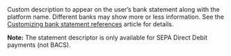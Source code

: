   
<ParamField body="StatementDescriptor" type="string" >  
<MaxLength100CharactersOnlyAlphanumericAndSpaces />     
Custom description to appear on the user’s bank statement along with the platform name. Different banks may show more or less information. See the <a href="/bank-statements">Customizing bank statement references</a> article for details.

**Note:** The statement descriptor is only available for SEPA Direct Debit payments (not BACS).
</ParamField>